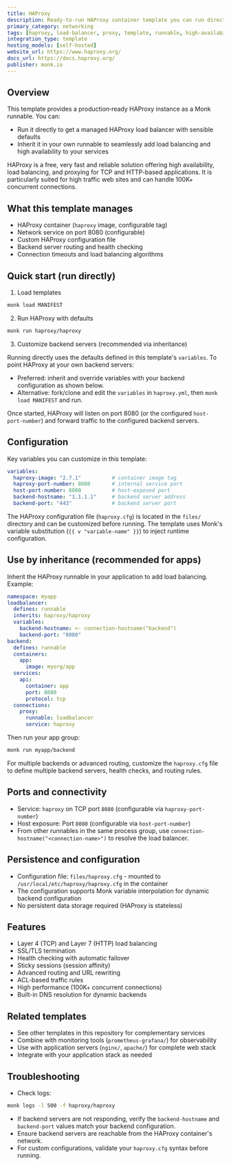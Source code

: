 ```yaml
---
title: HAProxy
description: Ready-to-run HAProxy container template you can run directly or inherit to integrate a high-performance load balancer and proxy into your infrastructure.
primary_category: networking
tags: [haproxy, load-balancer, proxy, template, runnable, high-availability, reverse-proxy]
integration_type: template
hosting_models: [self-hosted]
website_url: https://www.haproxy.org/
docs_url: https://docs.haproxy.org/
publisher: monk.io
---
```


## Overview

This template provides a production‑ready HAProxy instance as a Monk runnable. You can:

- Run it directly to get a managed HAProxy load balancer with sensible defaults
- Inherit it in your own runnable to seamlessly add load balancing and high availability to your services

HAProxy is a free, very fast and reliable solution offering high availability, load balancing, and proxying for TCP and HTTP-based applications. It is particularly suited for high traffic web sites and can handle 100K+ concurrent connections.

## What this template manages

- HAProxy container (`haproxy` image, configurable tag)
- Network service on port 8080 (configurable)
- Custom HAProxy configuration file
- Backend server routing and health checking
- Connection timeouts and load balancing algorithms

## Quick start (run directly)

1) Load templates

```bash
monk load MANIFEST
```

2) Run HAProxy with defaults

```bash
monk run haproxy/haproxy
```

3) Customize backend servers (recommended via inheritance)

Running directly uses the defaults defined in this template's `variables`. To point HAProxy at your own backend servers:

- Preferred: inherit and override variables with your backend configuration as shown below.
- Alternative: fork/clone and edit the `variables` in `haproxy.yml`, then `monk load MANIFEST` and run.

Once started, HAProxy will listen on port 8080 (or the configured `host-port-number`) and forward traffic to the configured backend servers.

## Configuration

Key variables you can customize in this template:

```yaml
variables:
  haproxy-image: "2.7.1"          # container image tag
  haproxy-port-number: 8080       # internal service port
  host-port-number: 8080          # host-exposed port
  backend-hostname: "1.1.1.1"     # backend server address
  backend-port: "443"             # backend server port
```

The HAProxy configuration file (`haproxy.cfg`) is located in the `files/` directory and can be customized before running. The template uses Monk's variable substitution (`{{ v "variable-name" }}`) to inject runtime configuration.

## Use by inheritance (recommended for apps)

Inherit the HAProxy runnable in your application to add load balancing. Example:

```yaml
namespace: myapp
loadbalancer:
  defines: runnable
  inherits: haproxy/haproxy
  variables:
    backend-hostname: <- connection-hostname("backend")
    backend-port: "8080"
backend:
  defines: runnable
  containers:
    app:
      image: myorg/app
  services:
    api:
      container: app
      port: 8080
      protocol: tcp
  connections:
    proxy:
      runnable: loadbalancer
      service: haproxy
```

Then run your app group:

```bash
monk run myapp/backend
```

For multiple backends or advanced routing, customize the `haproxy.cfg` file to define multiple backend servers, health checks, and routing rules.

## Ports and connectivity

- Service: `haproxy` on TCP port `8080` (configurable via `haproxy-port-number`)
- Host exposure: Port `8080` (configurable via `host-port-number`)
- From other runnables in the same process group, use `connection-hostname("<connection-name>")` to resolve the load balancer.

## Persistence and configuration

- Configuration file: `files/haproxy.cfg` - mounted to `/usr/local/etc/haproxy/haproxy.cfg` in the container
- The configuration supports Monk variable interpolation for dynamic backend configuration
- No persistent data storage required (HAProxy is stateless)

## Features

- Layer 4 (TCP) and Layer 7 (HTTP) load balancing
- SSL/TLS termination
- Health checking with automatic failover
- Sticky sessions (session affinity)
- Advanced routing and URL rewriting
- ACL-based traffic rules
- High performance (100K+ concurrent connections)
- Built-in DNS resolution for dynamic backends

## Related templates

- See other templates in this repository for complementary services
- Combine with monitoring tools (`prometheus-grafana/`) for observability
- Use with application servers (`nginx/`, `apache/`) for complete web stack
- Integrate with your application stack as needed

## Troubleshooting

- Check logs:

```bash
monk logs -l 500 -f haproxy/haproxy
```

- If backend servers are not responding, verify the `backend-hostname` and `backend-port` values match your backend configuration.
- Ensure backend servers are reachable from the HAProxy container's network.
- For custom configurations, validate your `haproxy.cfg` syntax before running.

